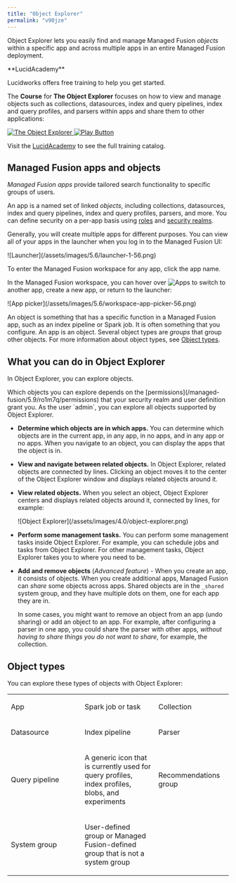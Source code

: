 ```yaml
---
title: "Object Explorer"
permalink: "v90jze"
---
```



Object Explorer lets you easily find and manage Managed Fusion *objects* within a specific app and across multiple apps in an entire Managed Fusion deployment.

<Note>
**LucidAcademy**

Lucidworks offers free training to help you get started.

The **Course** for **The Object Explorer** focuses on how to view and manage objects such as collections, datasources, index and query pipelines, index and query profiles, and parsers within apps and share them to other applications:

<Frame>
  <a href="https://academy.lucidworks.com/the-object-explorer" target="_blank">
    <div class="note-image-wrapper">
      <img noZoom src="/assets/images/training-covers/object-explorer.png" alt="The Object Explorer" class="note-image" />
      <img noZoom src="/images/play-btn.svg" alt="Play Button" class="note-image-overlay" />
    </div>
  </a>
</Frame>


Visit the [LucidAcademy](https://academy.lucidworks.com) to see the full training catalog.

</Note>

## Managed Fusion apps and objects

*Managed Fusion apps* provide tailored search functionality to specific groups of users.

An app is a named set of linked *objects*, including collections, datasources, index and query pipelines, index and query profiles, parsers, and more.
You can define security on a per-app basis using [roles](/managed-fusion/5.9/ydvorx/roles) and
[security realms](/managed-fusion/5.9/sq6b80/security-realms).

Generally, you will create multiple apps for different purposes. You can view all of your apps in the launcher when you log in to the Managed Fusion UI:

<Frame>![Launcher](/assets/images/5.6/launcher-1-56.png)</Frame>

To enter the Managed Fusion workspace for any app, click the app name.

In the Managed Fusion workspace, you can hover over <Frame>![Apps](/assets/images/5.6/workspace-menu-apps-56.png)</Frame> to switch to another app, create a new app, or return to the launcher:

<Frame>![App picker](/assets/images/5.6/workspace-app-picker-56.png)</Frame>

An object is something that has a specific function in a Managed Fusion app, such as an index pipeline or Spark job. It is often something that you configure. An app is an object. Several object types are *groups* that group other objects. For more information about object types, see [Object types](#object-types).

## What you can do in Object Explorer

In Object Explorer, you can explore objects.

<Note>
Which objects you can explore depends on the [permissions](/managed-fusion/5.9/ro1m7q/permissions) that your security realm and user definition grant you. As the user `admin`, you can explore all objects supported by Object Explorer.
</Note>

* **Determine which objects are in which apps.** You can determine which objects are in the current app, in any app, in no apps, and in any app or no apps. When you navigate to an object, you can display the apps that the object is in.
* **View and navigate between related objects.** In Object Explorer, related objects are connected by lines. Clicking an object moves it to the center of the Object Explorer window and displays related objects around it.
* **View related objects.** When you select an object, Object Explorer centers and displays related objects around it, connected by lines, for example:

  <Frame>![Object Explorer](/assets/images/4.0/object-explorer.png)</Frame>
* **Perform some management tasks.** You can perform some management tasks inside Object Explorer. For example, you can schedule jobs and tasks from Object Explorer. For other management tasks, Object Explorer takes you to where you need to be.
* **Add and remove objects** (*Advanced feature*) - When you create an app, it consists of objects. When you create additional apps, Managed Fusion can *share* some objects across apps. Shared objects are in the `_shared` system group, and they have multiple dots on them, one for each app they are in.

  In some cases, you might want to remove an object from an app (undo sharing) or add an object to an app. For example, after configuring a parser in one app, you could share the parser with other apps, *without having to share things you do not want to share*, for example, the collection.

## Object types

You can explore these types of objects with Object Explorer:

<table>
  <colgroup>
    <col style="width: 33.3333%;"/>
    <col style="width: 33.3333%;"/>
    <col style="width: 33.3334%;"/>
  </colgroup>
  <tbody>
    <tr>
      <td class="tableblock halign-left valign-top">
        <p class="tableblock">
          <span class="image">
            <InlineImage src="/assets/images/4.0/icons/oe-object-app.png" alt="app object" />
          </span> 
          App
        </p>
      </td>
      <td class="tableblock halign-left valign-top">
        <p class="tableblock">
          <span class="image">
            <InlineImage src="/assets/images/4.0/icons/oe-object-job.png" alt="job object" />
          </span>
          Spark job or task
        </p>
      </td>
      <td class="tableblock halign-left valign-top">
        <p class="tableblock">
          <span class="image">
            <InlineImage src="/assets/images/4.0/icons/oe-object-collection.png" alt="collection object" />
          </span>
          Collection
        </p>
      </td>
    </tr>
    <tr>
      <td class="tableblock halign-left valign-top">
        <p class="tableblock">
          <span class="image">
            <InlineImage src="/assets/images/4.0/icons/oe-object-datasource.png" alt="datasource object" />
          </span>
          Datasource
        </p>
      </td>
      <td class="tableblock halign-left valign-top">
        <p class="tableblock">
          <span class="image">
            <InlineImage src="/assets/images/4.0/icons/oe-object-index-pipeline.png" alt="index pipeline object" />
          </span>
          Index pipeline
        </p>
      </td>
      <td class="tableblock halign-left valign-top">
        <p class="tableblock">
          <span class="image">
            <InlineImage src="/assets/images/4.0/icons/oe-object-parser.png" alt="parser object" />
          </span>
          Parser
        </p>
      </td>
    </tr>
    <tr>
      <td class="tableblock halign-left valign-top">
        <p class="tableblock">
          <span class="image">
            <InlineImage src="/assets/images/4.0/icons/oe-object-query-pipeline.png" alt="query pipeline object" />
          </span>
          Query pipeline
        </p>
      </td>
      <td class="tableblock halign-left valign-top">
        <p class="tableblock">
          <span class="image">
            <InlineImage src="/assets/images/4.0/icons/oe-object-generic.png" alt="generic object" />
          </span>
          A generic icon that is currently used for query profiles, index profiles, blobs, and experiments
        </p>
      </td>
      <td class="tableblock halign-left valign-top">
        <p class="tableblock">
          <span class="image">
            <InlineImage src="/assets/images/4.0/icons/oe-recommendations-group.png" alt="recommendations group object" />
          </span> 
          Recommendations group
          </p>
      </td>
    </tr>
    <tr>
      <td class="tableblock halign-left valign-top">
        <p class="tableblock">
          <span class="image">
            <InlineImage src="/assets/images/4.0/icons/oe-system-group.png" alt="system group object" />
          </span> 
          System group
          </p>
      </td>
      <td class="tableblock halign-left valign-top">
        <p class="tableblock">
          <span class="image">
            <InlineImage src="/assets/images/4.0/icons/oe-user-defined-group.png" alt="user-defined group object" />
          </span> 
          User-defined group or Managed Fusion-defined group that is not a system group
        </p>
      </td>
      <td class="tableblock halign-left valign-top"></td>
    </tr>
  </tbody>
</table>